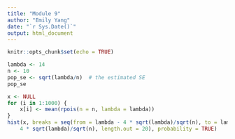 ```yaml
---
title: "Module 9"
author: "Emily Yang"
date: "`r Sys.Date()`"
output: html_document
---
```


```r
knitr::opts_chunk$set(echo = TRUE)
```

```r
lambda <- 14
n <- 10
pop_se <- sqrt(lambda/n)  # the estimated SE
pop_se

x <- NULL
for (i in 1:1000) {
    x[i] <- mean(rpois(n = n, lambda = lambda))
}
hist(x, breaks = seq(from = lambda - 4 * sqrt(lambda)/sqrt(n), to = lambda +
    4 * sqrt(lambda)/sqrt(n), length.out = 20), probability = TRUE)
```